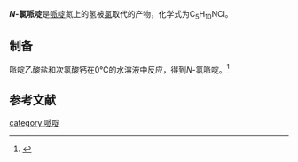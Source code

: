 {{distinguish|哌啶盐酸盐}}
{{chembox
| Verifiedfields = 
| Watchedfields = 
| verifiedrevid = 
| Name = ''N''-氯哌啶
| ImageFile = N-Clpip.svg
| ImageSize = 
| ImageName = 
| IUPACName = 1-chloropiperidine
| OtherNames = 1-氯哌啶<BR>''N''-氯代哌啶
|Section1={{Chembox Identifiers

| CASNo = 2156-71-0
| PubChem = 16540
| ChemSpiderID = 15680
| SMILES = C1CCN(CC1)Cl
| StdInChI=1S/C5H10ClN/c6-7-4-2-1-3-5-7/h1-5H2
| StdInChIKey = CIQJWKNJDQKPPO-UHFFFAOYSA-N

  }}
|Section3={{Chembox Properties
| Formula = C<sub>5</sub>H<sub>10</sub>NCl
| MolarMass = 119.6
| Appearance = 无色液体
| Solubility = 
| MeltingPt = 
| BoilingPt = {{convert|50|-|60|C|K}}（40-50 mmHg）
  }}
}}

'''''N''-氯哌啶'''是[[哌啶|哌啶]]氮上的氢被[[氯|氯]]取代的产物，化学式为C<sub>5</sub>H<sub>10</sub>NCl。
==制备==
[[哌啶乙酸盐|哌啶乙酸盐]]和[[次氯酸钙|次氯酸钙]]在0℃的水溶液中反应，得到''N''-氯哌啶。<ref>{{OrgSynth | author = George P. Claxton, Lloyd Allen, and J. Martin Grisar | title = 2,3,4,5-Tetrahydropyridine trimer| collvol = 6 | collvolpages = 968 | year = 1988 | prep = CV6P0968}}</ref>

==参考文献==
{{reflist}}

[[category:哌啶|category:哌啶]]
